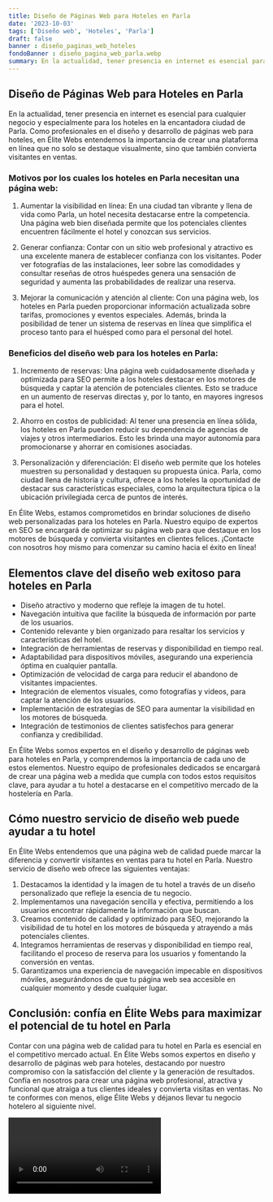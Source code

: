 ```yaml
---
title: Diseño de Páginas Web para Hoteles en Parla
date: '2023-10-03'
tags: ['Diseño web', 'Hoteles', 'Parla']
draft: false
banner : diseño_paginas_web_hoteles
fondoBanner : diseño_pagina_web_parla.webp
summary: En la actualidad, tener presencia en internet es esencial para cualquier negocio y especialmente para los hoteles en la encantadora ciudad de Parla. Como profesionales en el diseño y desarrollo de páginas web para hoteles, en Élite Webs entendemos la importancia de crear una plataforma en línea que no solo se destaque visualmente, sino que también convierta visitantes en ventas.
---
```


## Diseño de Páginas Web para Hoteles en Parla

En la actualidad, tener presencia en internet es esencial para cualquier negocio y especialmente para los hoteles en la encantadora ciudad de Parla. Como profesionales en el diseño y desarrollo de páginas web para hoteles, en Élite Webs entendemos la importancia de crear una plataforma en línea que no solo se destaque visualmente, sino que también convierta visitantes en ventas.

### Motivos por los cuales los hoteles en Parla necesitan una página web:

1. Aumentar la visibilidad en línea: En una ciudad tan vibrante y llena de vida como Parla, un hotel necesita destacarse entre la competencia. Una página web bien diseñada permite que los potenciales clientes encuentren fácilmente el hotel y conozcan sus servicios.

2. Generar confianza: Contar con un sitio web profesional y atractivo es una excelente manera de establecer confianza con los visitantes. Poder ver fotografías de las instalaciones, leer sobre las comodidades y consultar reseñas de otros huéspedes genera una sensación de seguridad y aumenta las probabilidades de realizar una reserva.

3. Mejorar la comunicación y atención al cliente: Con una página web, los hoteles en Parla pueden proporcionar información actualizada sobre tarifas, promociones y eventos especiales. Además, brinda la posibilidad de tener un sistema de reservas en línea que simplifica el proceso tanto para el huésped como para el personal del hotel.

### Beneficios del diseño web para los hoteles en Parla:

1. Incremento de reservas: Una página web cuidadosamente diseñada y optimizada para SEO permite a los hoteles destacar en los motores de búsqueda y captar la atención de potenciales clientes. Esto se traduce en un aumento de reservas directas y, por lo tanto, en mayores ingresos para el hotel.

2. Ahorro en costos de publicidad: Al tener una presencia en línea sólida, los hoteles en Parla pueden reducir su dependencia de agencias de viajes y otros intermediarios. Esto les brinda una mayor autonomía para promocionarse y ahorrar en comisiones asociadas.

3. Personalización y diferenciación: El diseño web permite que los hoteles muestren su personalidad y destaquen su propuesta única. Parla, como ciudad llena de historia y cultura, ofrece a los hoteles la oportunidad de destacar sus características especiales, como la arquitectura típica o la ubicación privilegiada cerca de puntos de interés.

En Élite Webs, estamos comprometidos en brindar soluciones de diseño web personalizadas para los hoteles en Parla. Nuestro equipo de expertos en SEO se encargará de optimizar su página web para que destaque en los motores de búsqueda y convierta visitantes en clientes felices. ¡Contacte con nosotros hoy mismo para comenzar su camino hacia el éxito en línea!

<GifSeo />

<Cta />

## Elementos clave del diseño web exitoso para hoteles en Parla

- Diseño atractivo y moderno que refleje la imagen de tu hotel.
- Navegación intuitiva que facilite la búsqueda de información por parte de los usuarios.
- Contenido relevante y bien organizado para resaltar los servicios y características del hotel.
- Integración de herramientas de reservas y disponibilidad en tiempo real.
- Adaptabilidad para dispositivos móviles, asegurando una experiencia óptima en cualquier pantalla.
- Optimización de velocidad de carga para reducir el abandono de visitantes impacientes.
- Integración de elementos visuales, como fotografías y videos, para captar la atención de los usuarios.
- Implementación de estrategias de SEO para aumentar la visibilidad en los motores de búsqueda.
- Integración de testimonios de clientes satisfechos para generar confianza y credibilidad.

En Élite Webs somos expertos en el diseño y desarrollo de páginas web para hoteles en Parla, y comprendemos la importancia de cada uno de estos elementos. Nuestro equipo de profesionales dedicados se encargará de crear una página web a medida que cumpla con todos estos requisitos clave, para ayudar a tu hotel a destacarse en el competitivo mercado de la hostelería en Parla.

## Cómo nuestro servicio de diseño web puede ayudar a tu hotel

En Élite Webs entendemos que una página web de calidad puede marcar la diferencia y convertir visitantes en ventas para tu hotel en Parla. Nuestro servicio de diseño web ofrece las siguientes ventajas:

1. Destacamos la identidad y la imagen de tu hotel a través de un diseño personalizado que refleje la esencia de tu negocio.
2. Implementamos una navegación sencilla y efectiva, permitiendo a los usuarios encontrar rápidamente la información que buscan.
3. Creamos contenido de calidad y optimizado para SEO, mejorando la visibilidad de tu hotel en los motores de búsqueda y atrayendo a más potenciales clientes.
4. Integramos herramientas de reservas y disponibilidad en tiempo real, facilitando el proceso de reserva para los usuarios y fomentando la conversión en ventas.
5. Garantizamos una experiencia de navegación impecable en dispositivos móviles, asegurándonos de que tu página web sea accesible en cualquier momento y desde cualquier lugar.

## Conclusión: confía en Élite Webs para maximizar el potencial de tu hotel en Parla

Contar con una página web de calidad para tu hotel en Parla es esencial en el competitivo mercado actual. En Élite Webs somos expertos en diseño y desarrollo de páginas web para hoteles, destacando por nuestro compromiso con la satisfacción del cliente y la generación de resultados. Confía en nosotros para crear una página web profesional, atractiva y funcional que atraiga a tus clientes ideales y convierta visitas en ventas. No te conformes con menos, elige Élite Webs y déjanos llevar tu negocio hotelero al siguiente nivel.

<Video />

<CtaBot job='Hoteles' city='Parla'/>

<Gmaps query='Parla+españa+maps' />